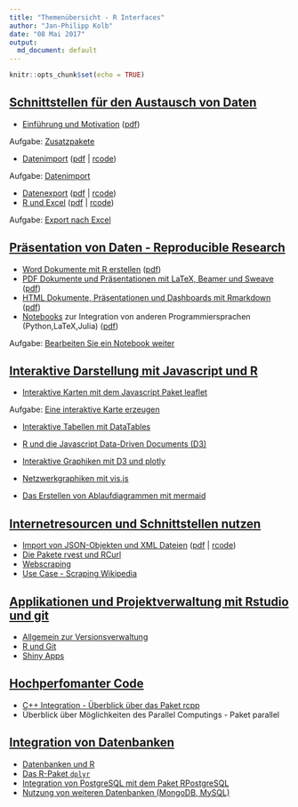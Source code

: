 ```yaml
---
title: "Themenübersicht - R Interfaces"
author: "Jan-Philipp Kolb"
date: "08 Mai 2017"
output: 
  md_document: default
---
```


```r
knitr::opts_chunk$set(echo = TRUE)
```


## [Schnittstellen für den Austausch von Daten](https://github.com/Japhilko/RInterfaces/blob/master/slides/RInterfaces_all2g_1.md)

- [Einführung und Motivation](https://github.com/Japhilko/RInterfaces/blob/master/slides/Intro.md) ([pdf](slides/Intro.pdf))

Aufgabe: [Zusatzpakete](tutorial/Aufgabe_Zusatzpakete.md)

- [Datenimport](slides/Datenimport.md) ([pdf](slides/Datenimport.pdf) | [rcode](slides/Datenimport.R))

Aufgabe: [Datenimport](tutorial/Aufgabe_Datenimport.md)

- [Datenexport](slides/Datenexport.md) ([pdf](slides/Datenexport.pdf) | [rcode](slides/Datenexport.R)) 
- [R und Excel](slides/Rexcel.md) ([pdf](slides/Rexcel.pdf) | [rcode](slides/Rexcel.R))

Aufgabe: [Export nach Excel](tutorial/Aufgabe_Export2Excel.Rmd)

## [Präsentation von Daten - Reproducible Research](https://github.com/Japhilko/RInterfaces/blob/master/slides/RInterfaces_all2g_2.md)

- [Word Dokumente mit R erstellen](slides/R2word.md) ([pdf](slides/R2word.pdf))
-	[PDF Dokumente und Präsentationen mit LaTeX, Beamer und Sweave](slides/R2pdf.md) ([pdf](slides/R2pdf.pdf))
-	[HTML Dokumente, Präsentationen und Dashboards mit Rmarkdown](slides/Rmarkdown.md) ([pdf](slides/Rmarkdown.pdf))
- [Notebooks](slides/Notebooks.md) zur Integration von anderen Programmiersprachen (Python,LaTeX,Julia) ([pdf](slides/Notebooks.pdf))

Aufgabe: [Bearbeiten Sie ein Notebook weiter](tutorial/Aufgabe_Notebook.md)

## [Interaktive Darstellung mit Javascript und R](https://github.com/Japhilko/RInterfaces/blob/master/slides/RInterfaces_all2g_3.md)

-	[Interaktive Karten mit dem Javascript Paket leaflet](https://github.com/Japhilko/RInterfaces/blob/master/slides/leaflet.md)

Aufgabe: [Eine interaktive Karte erzeugen](tutorial/Aufgabe_leaflet.Rmd)

-	[Interaktive Tabellen mit DataTables](https://github.com/Japhilko/RInterfaces/blob/master/slides/DataTables.md)
-	[R und die Javascript Data-Driven Documents (D3)](https://github.com/Japhilko/RInterfaces/blob/master/slides/D3.md)
-	[Interaktive Graphiken mit D3 und plotly](https://github.com/Japhilko/RInterfaces/blob/master/slides/plotly.md)

-	[Netzwerkgraphiken mit vis.js](https://github.com/Japhilko/RInterfaces/blob/master/slides/visNetwork.md)
-	[Das Erstellen von Ablaufdiagrammen mit mermaid](https://github.com/Japhilko/RInterfaces/blob/master/slides/mermaid.md)



## [Internetresourcen und Schnittstellen nutzen](https://github.com/Japhilko/RInterfaces/blob/master/slides/RInterfaces_all2g_4.md)

-	[Import von JSON-Objekten und XML Dateien](slides/rapis.Rmd) ([pdf](slides/rapis.pdf) | [rcode](slides/rapis.pdf))
- [Die Pakete rvest und RCurl](slides/rvest.md)
- [Webscraping](https://github.com/Japhilko/RInterfaces/blob/master/slides/Webscraping.md)
- [Use Case - Scraping Wikipedia](slides/ScrapingWikipedia.Rmd)


## [Applikationen und Projektverwaltung mit Rstudio und git](https://github.com/Japhilko/RInterfaces/blob/master/slides/RInterfaces_all2g_5.md)

- [Allgemein zur Versionsverwaltung](slides/Versionsverwaltung.Rmd)
- [R und Git](slides/Rgit.Rmd)
- [Shiny Apps](slides/shiny.Rmd)


## [Hochperfomanter Code](https://github.com/Japhilko/RInterfaces/blob/master/slides/RInterfaces_all2g_6.md)

-	[C++ Integration - Überblick über das Paket rcpp](https://github.com/Japhilko/RInterfaces/blob/master/slides/rcpp.md)
-	Überblick über Möglichkeiten des Parallel Computings - Paket parallel

## [Integration von Datenbanken](https://github.com/Japhilko/RInterfaces/blob/master/slides/RInterfaces_all2g_7.md)

- [Datenbanken und R](slides/Datenbanken.Rmd)
- [Das R-Paket `dplyr`](slides/dplyr.Rmd)
-	[Integration von PostgreSQL mit dem Paket 
RPostgreSQL](https://github.com/Japhilko/RInterfaces/blob/master/slides/RPostgreSQL.Rmd)
-	[Nutzung von weiteren Datenbanken (MongoDB, MySQL)]((https://github.com/Japhilko/RInterfaces/blob/master/slides/Rmongodb.md))





